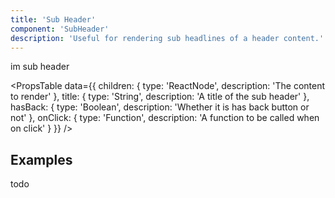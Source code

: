 ```yaml
---
title: 'Sub Header'
component: 'SubHeader'
description: 'Useful for rendering sub headlines of a header content.'
---
```


<SubHeader title="im title">im sub header</SubHeader>

<PropsTable
  data={{
    children: {
      type: 'ReactNode',
      description: 'The content to render'
    },
    title: {
      type: 'String',
      description: 'A title of the sub header'
    },
    hasBack: {
      type: 'Boolean',
      description: 'Whether it is has back button or not'
    },
    onClick: {
      type: 'Function',
      description: 'A function to be called when on click'
    }
  }}
/>

## Examples

todo
